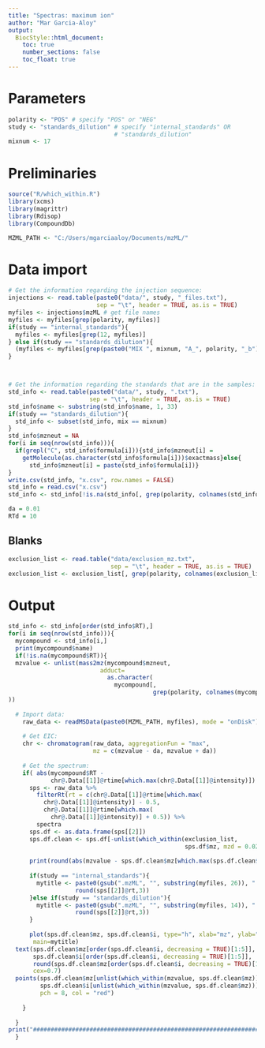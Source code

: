 ```yaml
---
title: "Spectras: maximum ion"
author: "Mar Garcia-Aloy"
output: 
  BiocStyle::html_document:
    toc: true
    number_sections: false
    toc_float: true
---
```


# Parameters
```r
polarity <- "POS" # specify "POS" or "NEG"
study <- "standards_dilution" # specify "internal_standards" OR 
                              # "standards_dilution"
mixnum <- 17
```

# Preliminaries
```r
source("R/which_within.R")
library(xcms)
library(magrittr)
library(Rdisop)
library(CompoundDb)

MZML_PATH <- "C:/Users/mgarciaaloy/Documents/mzML/"
```

# Data import
```r
# Get the information regarding the injection sequence:
injections <- read.table(paste0("data/", study, "_files.txt"),
                         sep = "\t", header = TRUE, as.is = TRUE)
myfiles <- injections$mzML # get file names
myfiles <- myfiles[grep(polarity, myfiles)]
if(study == "internal_standards"){
  myfiles <- myfiles[grep(12, myfiles)]
} else if(study == "standards_dilution"){
  (myfiles <- myfiles[grep(paste0("MIX ", mixnum, "A_", polarity, "_b"), myfiles)])
}



# Get the information regarding the standards that are in the samples:
std_info <- read.table(paste0("data/", study, ".txt"),
                       sep = "\t", header = TRUE, as.is = TRUE)
std_info$name <- substring(std_info$name, 1, 33)
if(study == "standards_dilution"){
  std_info <- subset(std_info, mix == mixnum)
}
std_info$mzneut = NA
for(i in seq(nrow(std_info))){
  if(grepl("C", std_info$formula[i])){std_info$mzneut[i] = 
    getMolecule(as.character(std_info$formula[i]))$exactmass}else{
      std_info$mzneut[i] = paste(std_info$formula[i])}
}
write.csv(std_info, "x.csv", row.names = FALSE)
std_info = read.csv("x.csv")
std_info <- std_info[!is.na(std_info[, grep(polarity, colnames(std_info))]),]

da = 0.01
RTd = 10
```

## Blanks
```r
exclusion_list <- read.table("data/exclusion_mz.txt",
                             sep = "\t", header = TRUE, as.is = TRUE)
exclusion_list <- exclusion_list[, grep(polarity, colnames(exclusion_list))]
```

# Output
```r
std_info <- std_info[order(std_info$RT),]
for(i in seq(nrow(std_info))){
  mycompound <- std_info[i,]
  print(mycompound$name)
  if(!is.na(mycompound$RT)){
  mzvalue <- unlist(mass2mz(mycompound$mzneut, 
                          adduct=
                            as.character(
                              mycompound[, 
                                         grep(polarity, colnames(mycompound))])
))
  
  # Import data:
    raw_data <- readMSData(paste0(MZML_PATH, myfiles), mode = "onDisk")
    
    # Get EIC:
    chr <- chromatogram(raw_data, aggregationFun = "max",
                        mz = c(mzvalue - da, mzvalue + da))
    
    # Get the spectrum:
    if( abs(mycompound$RT - 
            chr@.Data[[1]]@rtime[which.max(chr@.Data[[1]]@intensity)]) < RTd){
      sps <- raw_data %>%
        filterRt(rt = c(chr@.Data[[1]]@rtime[which.max(
          chr@.Data[[1]]@intensity)] - 0.5,
          chr@.Data[[1]]@rtime[which.max(
            chr@.Data[[1]]@intensity)] + 0.5)) %>%
        spectra
      sps.df <- as.data.frame(sps[[2]])
      sps.df.clean <- sps.df[-unlist(which_within(exclusion_list, 
                                                  sps.df$mz, mzd = 0.02)),]
      
      print(round(abs(mzvalue - sps.df.clean$mz[which.max(sps.df.clean$i)]),4))
      
      if(study == "internal_standards"){
        mytitle <- paste0(gsub(".mzML", "", substring(myfiles, 26)), " - RT: ", 
                   round(sps[[2]]@rt,3))
      }else if(study == "standards_dilution"){
        mytitle <- paste0(gsub(".mzML", "", substring(myfiles, 14)), " - RT: ", 
                   round(sps[[2]]@rt,3))
      }
      
      plot(sps.df.clean$mz, sps.df.clean$i, type="h", xlab="mz", ylab="intensity", 
       main=mytitle)
  text(sps.df.clean$mz[order(sps.df.clean$i, decreasing = TRUE)[1:5]], 
       sps.df.clean$i[order(sps.df.clean$i, decreasing = TRUE)[1:5]], 
       round(sps.df.clean$mz[order(sps.df.clean$i, decreasing = TRUE)[1:5]], 4), 
       cex=0.7)
  points(sps.df.clean$mz[unlist(which_within(mzvalue, sps.df.clean$mz))], 
         sps.df.clean$i[unlist(which_within(mzvalue, sps.df.clean$mz))],
         pch = 8, col = "red")
  
    }
      
  }
print("######################################################################")
  }


```

